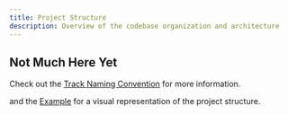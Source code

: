 ```yaml
---
title: Project Structure
description: Overview of the codebase organization and architecture
---
```


## Not Much Here Yet

Check out the [Track Naming Convention](/docs/project-structure/naming-convention) for more information.

and the [Example](/docs/project-structure/example) for a visual representation of the project structure.
